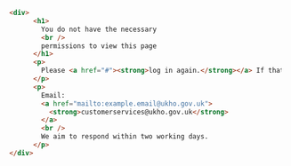 ```html
  <div>
        <h1>
          You do not have the necessary
          <br />
          permissions to view this page
        </h1>
        <p>
          Please <a href="#"><strong>log in again.</strong></a> If that does not work, contact Customer Services.
        </p>
        <p>
          Email:
          <a href="mailto:example.email@ukho.gov.uk">
            <strong>customerservices@ukho.gov.uk</strong>
          </a>
          <br />
          We aim to respond within two working days.
        </p>
  </div>
```

